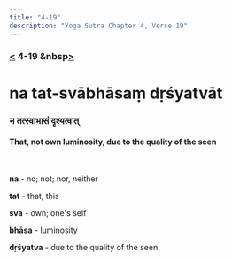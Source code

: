 ```yaml
---
title: "4-19"
description: "Yoga Sutra Chapter 4, Verse 19"
---
```


### [<](/Chapter-4/4-18/) 4-19 &nbsp[>](/Chapter-4/4-20/)

# na tat-svābhāsaṃ dṛśyatvāt

### न तत्स्वाभासं दृश्यत्वात्

#### That, not own luminosity, due to the quality of the seen

<br />

**na** - no; not; nor, neither

**tat** - that, this

**sva** - own; one's self

**bhāsa** - luminosity

**dṛśyatva** - due to the quality of the seen

<br />

